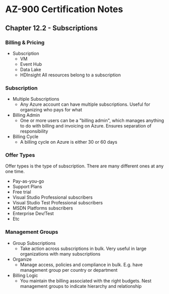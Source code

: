 # AZ-900 Certification Notes
## Chapter 12.2 - Subscriptions

### Billing & Pricing
* Subscription
	* VM
	* Event Hub
	* Data Lake
	* HDInsight
All resources belong to a subscription

### Subscription
* Multiple Subscriptions
	* Any Azure account can have multiple subscriptions. Useful for organizing who pays for what
* Billing Admin
	* One or more users can be a "billing admin", which manages anything to do with billing and invoicing on Azure. Ensures separation of responsibility
* Billing Cycle
	* A billing cycle on Azure is either 30 or 60 days

### Offer Types
Offer types is the type of subscription. There are many different ones at any one time.
* Pay-as-you-go
* Support Plans
* Free trial
* Visual Studio Professional subscribers
* Visual Studio Test Professional subscribers
* MSDN Platforms subscribers
* Enterprise Dev/Test
* Etc

### Management Groups
* Group Subscriptions
	* Take action across subscriptions in bulk. Very useful in large organizations with many subscriptions
* Organize
	* Manage access, policies and compliance in bulk. E.g. have management group per country or department
* Billing Logic
	* You maintain the billing associated with the right budgets. Nest management groups to indicate hierarchy and relationship